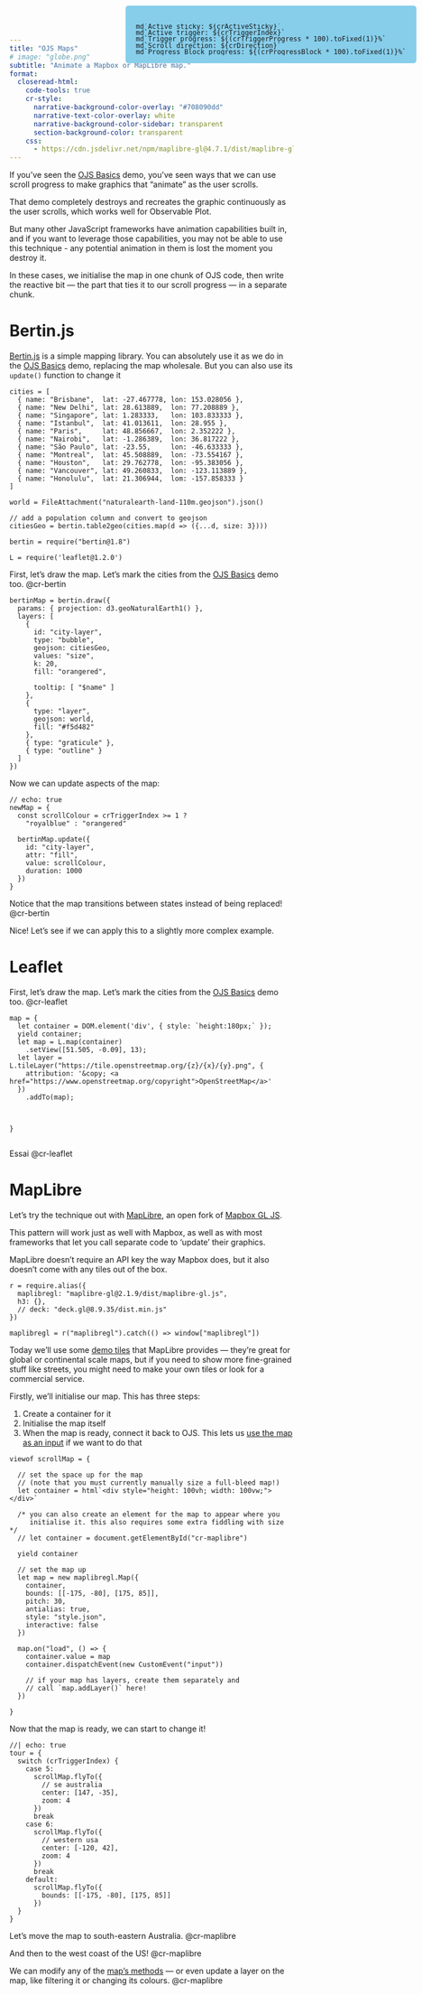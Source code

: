 ```yaml
---
title: "OJS Maps"
# image: "globe.png"
subtitle: "Animate a Mapbox or MapLibre map."
format:
  closeread-html:
    code-tools: true
    cr-style:
      narrative-background-color-overlay: "#708090dd"
      narrative-text-color-overlay: white
      narrative-background-color-sidebar: transparent
      section-background-color: transparent
    css:
      - https://cdn.jsdelivr.net/npm/maplibre-gl@4.7.1/dist/maplibre-gl.css
---
```


If you've seen the [OJS Basics](/gallery/demos/ojs-basics/index.qmd) demo, you've seen ways that we can use scroll progress to make graphics that "animate" as the user scrolls.

That demo completely destroys and recreates the graphic continuously as the user scrolls, which works well for Observable Plot.

But many other JavaScript frameworks have animation capabilities built in, and if you want to leverage those capabilities, you may not be able to use this technique - any potential animation in them is lost the moment you destroy it.

In these cases, we initialise the map in one chunk of OJS code, then write the reactive bit — the part that ties it to our scroll progress — in a separate chunk.

# Bertin.js

[Bertin.js](https://github.com/riatelab/bertin) is a simple mapping library. You can absolutely use it as we do in the [OJS Basics](/gallery/demos/ojs-basics/index.qmd) demo, replacing the map wholesale. But you can also use its `update()` function to change it 

```ojs
cities = [
  { name: "Brisbane",  lat: -27.467778, lon: 153.028056 },
  { name: "New Delhi", lat: 28.613889,  lon: 77.208889 },
  { name: "Singapore", lat: 1.283333,   lon: 103.833333 },
  { name: "Istanbul",  lat: 41.013611,  lon: 28.955 },
  { name: "Paris",     lat: 48.856667,  lon: 2.352222 },
  { name: "Nairobi",   lat: -1.286389,  lon: 36.817222 },
  { name: "São Paulo", lat: -23.55,     lon: -46.633333 },
  { name: "Montreal",  lat: 45.508889,  lon: -73.554167 },
  { name: "Houston",   lat: 29.762778,  lon: -95.383056 },
  { name: "Vancouver", lat: 49.260833,  lon: -123.113889 },
  { name: "Honolulu",  lat: 21.306944,  lom: -157.858333 }
]

world = FileAttachment("naturalearth-land-110m.geojson").json()

// add a population column and convert to geojson
citiesGeo = bertin.table2geo(cities.map(d => ({...d, size: 3})))

bertin = require("bertin@1.8")

L = require('leaflet@1.2.0')

```

::::{.cr-section}

First, let's draw the map. Let's mark the cities from the [OJS Basics](/gallery/demos/ojs-basics/index.qmd) demo too. @cr-bertin

:::{#cr-bertin}
```ojs
bertinMap = bertin.draw({
  params: { projection: d3.geoNaturalEarth1() },
  layers: [
    {
      id: "city-layer",
      type: "bubble",
      geojson: citiesGeo,
      values: "size",
      k: 20,
      fill: "orangered",

      tooltip: [ "$name" ]
    },
    {
      type: "layer",
      geojson: world,
      fill: "#f5d482"
    },
    { type: "graticule" },
    { type: "outline" }
  ]
})
```
:::

:::{focus-on="cr-bertin"}
Now we can update aspects of the map:

```ojs
// echo: true
newMap = {
  const scrollColour = crTriggerIndex >= 1 ?
    "royalblue" : "orangered"

  bertinMap.update({
    id: "city-layer",
    attr: "fill",
    value: scrollColour,
    duration: 1000
  })
}
```
:::

Notice that the map transitions between states instead of being replaced! @cr-bertin

::::

Nice! Let's see if we can apply this to a slightly more complex example.


# Leaflet


::::{.cr-section}

First, let's draw the map. Let's mark the cities from the [OJS Basics](/gallery/demos/ojs-basics/index.qmd) demo too. @cr-leaflet

:::{#cr-leaflet}

```ojs

map = {
  let container = DOM.element('div', { style: `height:180px;` });
  yield container;
  let map = L.map(container)
    .setView([51.505, -0.09], 13);
  let layer = L.tileLayer("https://tile.openstreetmap.org/{z}/{x}/{y}.png", {
    attribution: '&copy; <a href="https://www.openstreetmap.org/copyright">OpenStreetMap</a>'
  })
    .addTo(map);


  
}
  
```

:::

:::{focus-on="cr-leaflet"}



:::

Essai @cr-leaflet

::::





# MapLibre

Let's try the technique out with [MapLibre](https://maplibre.org), an open fork of [Mapbox GL JS](https://docs.mapbox.com/mapbox-gl-js/guides/).

:::{.column-margin}
This pattern will work just as well with Mapbox, as well as with most frameworks that let you call separate code to 'update' their graphics.
:::

MapLibre doesn't require an API key the way Mapbox does, but it also doesn't come with any tiles out of the box.

```ojs
r = require.alias({
  maplibregl: "maplibre-gl@2.1.9/dist/maplibre-gl.js",
  h3: {},
  // deck: "deck.gl@8.9.35/dist.min.js"
})

maplibregl = r("maplibregl").catch(() => window["maplibregl"])
```

Today we'll use some [demo tiles](https://github.com/maplibre/demotiles) that MapLibre provides — they're great for global or continental scale maps, but if you need to show more fine-grained stuff like streets, you might need to make your own tiles or look for a commercial service.

::::{.cr-section layout="overlay-left"}

:::{focus-on="cr-maplibre"}
Firstly, we'll initialise our map. This has three steps:

1. Create a container for it
2. Initialise the map itself
3. When the map is ready, connect it back to OJS. This lets us [use the map as an input](https://observablehq.com/@observablehq/a-brief-introduction-to-viewof) if we want to do that
:::

:::{#cr-maplibre}
```ojs
viewof scrollMap = {
  
  // set the space up for the map
  // (note that you must currently manually size a full-bleed map!)
  let container = html`<div style="height: 100vh; width: 100vw;"></div>`
  
  /* you can also create an element for the map to appear where you
     initialise it. this also requires some extra fiddling with size */
  // let container = document.getElementById("cr-maplibre")
  
  yield container
  
  // set the map up
  let map = new maplibregl.Map({
    container,
    bounds: [[-175, -80], [175, 85]],
    pitch: 30,
    antialias: true,
    style: "style.json",
    interactive: false
  })

  map.on("load", () => {
    container.value = map
    container.dispatchEvent(new CustomEvent("input"))

    // if your map has layers, create them separately and
    // call `map.addLayer()` here!
  })

}
```
:::

:::{focus-on="cr-maplibre"}
Now that the map is ready, we can start to change it!

```ojs
//| echo: true
tour = {
  switch (crTriggerIndex) {
    case 5:
      scrollMap.flyTo({
        // se australia
        center: [147, -35],
        zoom: 4
      })
      break
    case 6:
      scrollMap.flyTo({
        // western usa
        center: [-120, 42],
        zoom: 4
      })
      break
    default:
      scrollMap.flyTo({
        bounds: [[-175, -80], [175, 85]]
      })
  }
}
```
:::

Let's move the map to south-eastern Australia. @cr-maplibre

And then to the west coast of the US! @cr-maplibre

We can modify any of the [map's methods](https://maplibre.org/maplibre-gl-js/docs/API/classes/Map/#methods) — or even update a layer on the map, like filtering it or changing its colours.  @cr-maplibre

::::

<!-- display our ojs variables in the corner -->
:::{.counter style="position: fixed; top: 10px; right: 10px; background-color: skyblue; border-radius: 5px; padding: 18px 18px 0 18px; line-height: .8em; z-index: 9999"}
```ojs
md`Active sticky: ${crActiveSticky}`
md`Active trigger: ${crTriggerIndex}`
md`Trigger progress: ${(crTriggerProgress * 100).toFixed(1)}%`
md`Scroll direction: ${crDirection}`
md`Progress Block progress: ${(crProgressBlock * 100).toFixed(1)}%`
```
:::

```{=html}
<!-- blur the narrative backgrounds a bit for readability -->
<style>
.narrative {
  backdrop-filter: blur(10px)
}
</style>
```